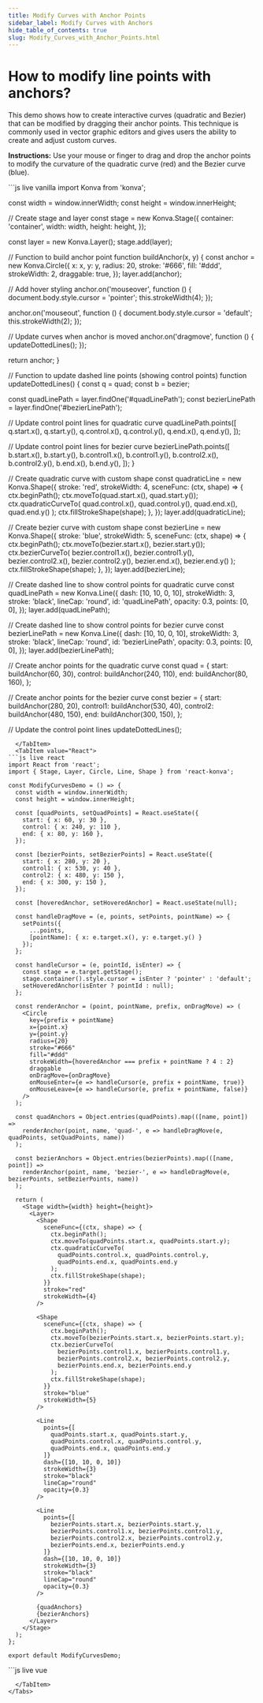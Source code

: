 ```yaml
---
title: Modify Curves with Anchor Points
sidebar_label: Modify Curves with Anchors
hide_table_of_contents: true
slug: Modify_Curves_with_Anchor_Points.html
---
```


# How to modify line points with anchors?

This demo shows how to create interactive curves (quadratic and Bezier) that can be modified by dragging their anchor points. This technique is commonly used in vector graphic editors and gives users the ability to create and adjust custom curves.

**Instructions:** Use your mouse or finger to drag and drop the anchor points to modify the curvature of the quadratic curve (red) and the Bezier curve (blue).


<Tabs>
  <TabItem value="Vanilla" default>
```js live vanilla
import Konva from 'konva';

const width = window.innerWidth;
const height = window.innerHeight;

// Create stage and layer
const stage = new Konva.Stage({
  container: 'container',
  width: width,
  height: height,
});

const layer = new Konva.Layer();
stage.add(layer);

// Function to build anchor point
function buildAnchor(x, y) {
  const anchor = new Konva.Circle({
    x: x,
    y: y,
    radius: 20,
    stroke: '#666',
    fill: '#ddd',
    strokeWidth: 2,
    draggable: true,
  });
  layer.add(anchor);

  // Add hover styling
  anchor.on('mouseover', function () {
    document.body.style.cursor = 'pointer';
    this.strokeWidth(4);
  });
  
  anchor.on('mouseout', function () {
    document.body.style.cursor = 'default';
    this.strokeWidth(2);
  });

  // Update curves when anchor is moved
  anchor.on('dragmove', function () {
    updateDottedLines();
  });

  return anchor;
}

// Function to update dashed line points (showing control points)
function updateDottedLines() {
  const q = quad;
  const b = bezier;

  const quadLinePath = layer.findOne('#quadLinePath');
  const bezierLinePath = layer.findOne('#bezierLinePath');

  // Update control point lines for quadratic curve
  quadLinePath.points([
    q.start.x(),
    q.start.y(),
    q.control.x(),
    q.control.y(),
    q.end.x(),
    q.end.y(),
  ]);

  // Update control point lines for bezier curve
  bezierLinePath.points([
    b.start.x(),
    b.start.y(),
    b.control1.x(),
    b.control1.y(),
    b.control2.x(),
    b.control2.y(),
    b.end.x(),
    b.end.y(),
  ]);
}

// Create quadratic curve with custom shape
const quadraticLine = new Konva.Shape({
  stroke: 'red',
  strokeWidth: 4,
  sceneFunc: (ctx, shape) => {
    ctx.beginPath();
    ctx.moveTo(quad.start.x(), quad.start.y());
    ctx.quadraticCurveTo(
      quad.control.x(),
      quad.control.y(),
      quad.end.x(),
      quad.end.y()
    );
    ctx.fillStrokeShape(shape);
  },
});
layer.add(quadraticLine);

// Create bezier curve with custom shape
const bezierLine = new Konva.Shape({
  stroke: 'blue',
  strokeWidth: 5,
  sceneFunc: (ctx, shape) => {
    ctx.beginPath();
    ctx.moveTo(bezier.start.x(), bezier.start.y());
    ctx.bezierCurveTo(
      bezier.control1.x(),
      bezier.control1.y(),
      bezier.control2.x(),
      bezier.control2.y(),
      bezier.end.x(),
      bezier.end.y()
    );
    ctx.fillStrokeShape(shape);
  },
});
layer.add(bezierLine);

// Create dashed line to show control points for quadratic curve
const quadLinePath = new Konva.Line({
  dash: [10, 10, 0, 10],
  strokeWidth: 3,
  stroke: 'black',
  lineCap: 'round',
  id: 'quadLinePath',
  opacity: 0.3,
  points: [0, 0],
});
layer.add(quadLinePath);

// Create dashed line to show control points for bezier curve
const bezierLinePath = new Konva.Line({
  dash: [10, 10, 0, 10],
  strokeWidth: 3,
  stroke: 'black',
  lineCap: 'round',
  id: 'bezierLinePath',
  opacity: 0.3,
  points: [0, 0],
});
layer.add(bezierLinePath);

// Create anchor points for the quadratic curve
const quad = {
  start: buildAnchor(60, 30),
  control: buildAnchor(240, 110),
  end: buildAnchor(80, 160),
};

// Create anchor points for the bezier curve
const bezier = {
  start: buildAnchor(280, 20),
  control1: buildAnchor(530, 40),
  control2: buildAnchor(480, 150),
  end: buildAnchor(300, 150),
};

// Update the control point lines
updateDottedLines();
```
  </TabItem>
  <TabItem value="React">
```js live react
import React from 'react';
import { Stage, Layer, Circle, Line, Shape } from 'react-konva';

const ModifyCurvesDemo = () => {
  const width = window.innerWidth;
  const height = window.innerHeight;
  
  const [quadPoints, setQuadPoints] = React.useState({
    start: { x: 60, y: 30 },
    control: { x: 240, y: 110 },
    end: { x: 80, y: 160 },
  });
  
  const [bezierPoints, setBezierPoints] = React.useState({
    start: { x: 280, y: 20 },
    control1: { x: 530, y: 40 },
    control2: { x: 480, y: 150 },
    end: { x: 300, y: 150 },
  });

  const [hoveredAnchor, setHoveredAnchor] = React.useState(null);

  const handleDragMove = (e, points, setPoints, pointName) => {
    setPoints({
      ...points,
      [pointName]: { x: e.target.x(), y: e.target.y() }
    });
  };

  const handleCursor = (e, pointId, isEnter) => {
    const stage = e.target.getStage();
    stage.container().style.cursor = isEnter ? 'pointer' : 'default';
    setHoveredAnchor(isEnter ? pointId : null);
  };

  const renderAnchor = (point, pointName, prefix, onDragMove) => (
    <Circle
      key={prefix + pointName}
      x={point.x}
      y={point.y}
      radius={20}
      stroke="#666"
      fill="#ddd"
      strokeWidth={hoveredAnchor === prefix + pointName ? 4 : 2}
      draggable
      onDragMove={onDragMove}
      onMouseEnter={e => handleCursor(e, prefix + pointName, true)}
      onMouseLeave={e => handleCursor(e, prefix + pointName, false)}
    />
  );

  const quadAnchors = Object.entries(quadPoints).map(([name, point]) =>
    renderAnchor(point, name, 'quad-', e => handleDragMove(e, quadPoints, setQuadPoints, name))
  );

  const bezierAnchors = Object.entries(bezierPoints).map(([name, point]) =>
    renderAnchor(point, name, 'bezier-', e => handleDragMove(e, bezierPoints, setBezierPoints, name))
  );
  
  return (
    <Stage width={width} height={height}>
      <Layer>
        <Shape
          sceneFunc={(ctx, shape) => {
            ctx.beginPath();
            ctx.moveTo(quadPoints.start.x, quadPoints.start.y);
            ctx.quadraticCurveTo(
              quadPoints.control.x, quadPoints.control.y,
              quadPoints.end.x, quadPoints.end.y
            );
            ctx.fillStrokeShape(shape);
          }}
          stroke="red"
          strokeWidth={4}
        />
        
        <Shape
          sceneFunc={(ctx, shape) => {
            ctx.beginPath();
            ctx.moveTo(bezierPoints.start.x, bezierPoints.start.y);
            ctx.bezierCurveTo(
              bezierPoints.control1.x, bezierPoints.control1.y,
              bezierPoints.control2.x, bezierPoints.control2.y,
              bezierPoints.end.x, bezierPoints.end.y
            );
            ctx.fillStrokeShape(shape);
          }}
          stroke="blue"
          strokeWidth={5}
        />
        
        <Line
          points={[
            quadPoints.start.x, quadPoints.start.y,
            quadPoints.control.x, quadPoints.control.y,
            quadPoints.end.x, quadPoints.end.y
          ]}
          dash={[10, 10, 0, 10]}
          strokeWidth={3}
          stroke="black"
          lineCap="round"
          opacity={0.3}
        />
        
        <Line
          points={[
            bezierPoints.start.x, bezierPoints.start.y,
            bezierPoints.control1.x, bezierPoints.control1.y,
            bezierPoints.control2.x, bezierPoints.control2.y,
            bezierPoints.end.x, bezierPoints.end.y
          ]}
          dash={[10, 10, 0, 10]}
          strokeWidth={3}
          stroke="black"
          lineCap="round"
          opacity={0.3}
        />
        
        {quadAnchors}
        {bezierAnchors}
      </Layer>
    </Stage>
  );
};

export default ModifyCurvesDemo;
```
  </TabItem>
  <TabItem value="Vue">
```js live vue
<template>
  <v-stage :config="stageConfig">
    <v-layer>
      <!-- Quadratic Curve -->
      <v-shape :config="quadraticConfig" />
      
      <!-- Bezier Curve -->
      <v-shape :config="bezierConfig" />
      
      <!-- Control Lines -->
      <v-line :config="quadLineConfig" />
      <v-line :config="bezierLineConfig" />
      
      <!-- Anchor Points for Quadratic Curve -->
      <v-circle
        v-for="(point, name) in quadPoints"
        :key="`quad-${name}`"
        :config="{
          x: point.x,
          y: point.y,
          radius: 20,
          stroke: '#666',
          fill: '#ddd',
          strokeWidth: hoveredPoint === `quad-${name}` ? 4 : 2,
          draggable: true
        }"
        @dragend="e => handleQuadDragEnd(e, name)"
        @mouseenter="handleMouseEnter(`quad-${name}`, e)"
        @mouseleave="handleMouseLeave(`quad-${name}`, e)"
      />
      
      <!-- Anchor Points for Bezier Curve -->
      <v-circle
        v-for="(point, name) in bezierPoints"
        :key="`bezier-${name}`"
        :config="{
          x: point.x,
          y: point.y,
          radius: 20,
          stroke: '#666',
          fill: '#ddd',
          strokeWidth: hoveredPoint === `bezier-${name}` ? 4 : 2,
          draggable: true
        }"
        @dragend="e => handleBezierDragEnd(e, name)"
        @mouseenter="handleMouseEnter(`bezier-${name}`, e)"
        @mouseleave="handleMouseLeave(`bezier-${name}`, e)"
      />
    </v-layer>
  </v-stage>
</template>

<script setup>
import { ref, reactive, computed } from 'vue';

// Stage configuration
const stageConfig = {
  width: window.innerWidth,
  height: window.innerHeight
};

const hoveredPoint = ref(null);

// Anchor points for quadratic curve
const quadPoints = reactive({
  start: { x: 60, y: 30 },
  control: { x: 240, y: 110 },
  end: { x: 80, y: 160 }
});

// Anchor points for bezier curve
const bezierPoints = reactive({
  start: { x: 280, y: 20 },
  control1: { x: 530, y: 40 },
  control2: { x: 480, y: 150 },
  end: { x: 300, y: 150 }
});

// Configuration for quadratic curve
const quadraticConfig = computed(() => ({
  stroke: 'red',
  strokeWidth: 4,
  sceneFunc: (ctx, shape) => {
    ctx.beginPath();
    ctx.moveTo(quadPoints.start.x, quadPoints.start.y);
    ctx.quadraticCurveTo(
      quadPoints.control.x, quadPoints.control.y,
      quadPoints.end.x, quadPoints.end.y
    );
    ctx.fillStrokeShape(shape);
  }
}));

// Configuration for bezier curve
const bezierConfig = computed(() => ({
  stroke: 'blue',
  strokeWidth: 5,
  sceneFunc: (ctx, shape) => {
    ctx.beginPath();
    ctx.moveTo(bezierPoints.start.x, bezierPoints.start.y);
    ctx.bezierCurveTo(
      bezierPoints.control1.x, bezierPoints.control1.y,
      bezierPoints.control2.x, bezierPoints.control2.y,
      bezierPoints.end.x, bezierPoints.end.y
    );
    ctx.fillStrokeShape(shape);
  }
}));

// Configuration for quadratic curve control lines
const quadLineConfig = computed(() => ({
  points: [
    quadPoints.start.x, quadPoints.start.y,
    quadPoints.control.x, quadPoints.control.y,
    quadPoints.end.x, quadPoints.end.y
  ],
  dash: [10, 10, 0, 10],
  strokeWidth: 3,
  stroke: 'black',
  lineCap: 'round',
  opacity: 0.3
}));

// Configuration for bezier curve control lines
const bezierLineConfig = computed(() => ({
  points: [
    bezierPoints.start.x, bezierPoints.start.y,
    bezierPoints.control1.x, bezierPoints.control1.y,
    bezierPoints.control2.x, bezierPoints.control2.y,
    bezierPoints.end.x, bezierPoints.end.y
  ],
  dash: [10, 10, 0, 10],
  strokeWidth: 3,
  stroke: 'black',
  lineCap: 'round',
  opacity: 0.3
}));

// Handle mouse events for hover effects
const handleMouseEnter = (pointId, e) => {
  const stage = e.target.getStage();
  stage.container().style.cursor = 'pointer';
  hoveredPoint.value = pointId;
};

const handleMouseLeave = (pointId, e) => {
  const stage = e.target.getStage();
  stage.container().style.cursor = 'default';
  hoveredPoint.value = null;
};

// Handle drag for quadratic curve points
const handleQuadDragEnd = (e, pointName) => {
  quadPoints[pointName].x = e.target.x();
  quadPoints[pointName].y = e.target.y();
};

// Handle drag for bezier curve points
const handleBezierDragEnd = (e, pointName) => {
  bezierPoints[pointName].x = e.target.x();
  bezierPoints[pointName].y = e.target.y();
};
</script>
```
  </TabItem>
</Tabs> 